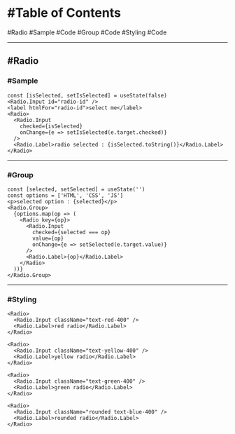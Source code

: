 # #Table of Contents


<ToC>
  <a data-toc-to="scroll-to-radio">#Radio</a>
  <ToC>
    <a data-toc-to="scroll-to-radio--sample">#Sample</a>
    <ToC>
      <a data-toc-to="scroll-to-radio--sample-code">#Code</a>
    </ToC>
    <a data-toc-to="scroll-to-radio--group">#Group</a>
    <ToC>
      <a data-toc-to="scroll-to-radio--group-code">#Code</a>
    </ToC>
    <a data-toc-to="scroll-to-radio--styling">#Styling</a>
    <ToC>
      <a data-toc-to="scroll-to-radio--styling-code">#Code</a>
    </ToC>
  </ToC>
</ToC>

---

## #Radio

<a id="scroll-to-radio" />

### #Sample

<a id="scroll-to-radio--sample" />


<RadioSample />
<a id="scroll-to-radio--sample-code" />

```tsx
const [isSelected, setIsSelected] = useState(false)
<Radio.Input id="radio-id" />
<label htmlFor="radio-id">select me</label>
<Radio>
  <Radio.Input
    checked={isSelected}
    onChange={e => setIsSelected(e.target.checked)}
  />
  <Radio.Label>radio selected : {isSelected.toString()}</Radio.Label>
</Radio>
```

---

### #Group

<a id="scroll-to-radio--group" />


<RadioGrouping />
<a id="scroll-to-radio--group-code" />

```tsx
const [selected, setSelected] = useState('')
const options = ['HTML', 'CSS', 'JS']
<p>selected option : {selected}</p>
<Radio.Group>
  {options.map(op => (
    <Radio key={op}>
      <Radio.Input
        checked={selected === op}
        value={op}
        onChange={e => setSelected(e.target.value)}
      />
      <Radio.Label>{op}</Radio.Label>
    </Radio>
  ))}
</Radio.Group>
```

---

### #Styling

<a id="scroll-to-radio--styling" />


<RadioStyling />
<a id="scroll-to-radio--styling-code" />

```tsx
<Radio>
  <Radio.Input className="text-red-400" />
  <Radio.Label>red radio</Radio.Label>
</Radio>

<Radio>
  <Radio.Input className="text-yellow-400" />
  <Radio.Label>yellow radio</Radio.Label>
</Radio>

<Radio>
  <Radio.Input className="text-green-400" />
  <Radio.Label>green radio</Radio.Label>
</Radio>

<Radio>
  <Radio.Input className="rounded text-blue-400" />
  <Radio.Label>rounded radio</Radio.Label>
</Radio>
```
